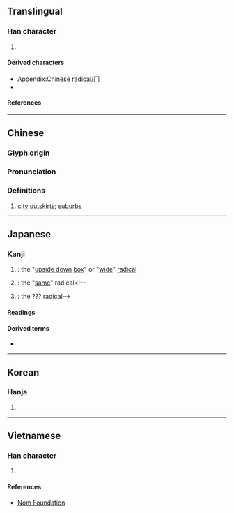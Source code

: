 {{also|ㄇ|冖}}
{{character info}}
{{character info|⼌}}
==Translingual==
{{stroke order|type=animate}}

===Han character===
{{Han char|rn=13|rad=冂|as=00|sn=2|four=77220|canj=LS,XLS|ids=⿰丨𠃌}}

# {{mul-kangxi radical-def}}

====Derived characters====
* [[Appendix:Chinese radical/冂]]
* {{l|mul|[[𭕔]], [[𥫚]], [[𧘉]], [[𪔃]], [[巾]], [[內]], [[禸]], [[朿]], [[囘]], [[䍏]], [[同]], [[𦉳]], [[网]], [[罔]], [[𦉰]], [[而]], [[兩]]([[两]]/[[両]]), [[南]], [[㒳]], [[繭]], [[丽]], [[𢫏]], [[制]]}}

====References====
{{Han ref|kx=0128.300|dkj=01506|dj=0289.090|hdz=10096.130|uh=5182}}

----

==Chinese==
{{zh-forms|alt=冋,坰}}

===Glyph origin===
{{Han etym}}

===Pronunciation===
{{rfc|zh|Middle Chinese is wrong?}}
{{zh-pron
|m=jiōng
|c=gwing1
|h=pfs=koén/koên
|mn=keng
|w=
|mc=y
|oc=
|cat=n
}}

===Definitions===
{{zh-hanzi}}

# {{lb|zh|obsolete}} [[city]] [[outskirts]]; [[suburbs]]

----

==Japanese==

===Kanji===
{{ja-kanji|grade=r|rs=冂00}}

# {{m|ja|冏構え|tr=kei-gamae}}: the "[[upside down]] [[box]]" or "[[wide]]" [[radical]]
# {{m|ja|同構え|tr=dō-gamae}}: the "[[same]]" radical<!--
# {{m|ja|???構え|tr=maki-gamae}}: the ??? radical-->

====Readings====
{{ja-readings
|goon=きょう<きやう<くゐやう
|kanon=けい<けい<くゑい
}}

====Derived terms====
* {{ja-r|冂構え|けい-がまえ}}

----

==Korean==

===Hanja===
{{ko-hanja|멀다|멀|경}}

# {{rfdef|ko|sort=冂00}}

----

==Vietnamese==

===Han character===
{{vi-readings|reading=[[quynh]]|rs=冂00}}

# {{rfdef|vi|sort=冂00}}

====References====
* [http://nomfoundation.org/common/nom_details.php?codepoint=5182 Nom Foundation]